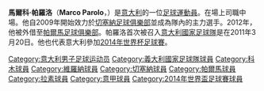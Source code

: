 {{blpunsourced|time=2014-06-17T08:13:53+00:00}}
{{expand|time=2014-06-15T23:48:16+00:00}}
{{noteTA|G1=football|G2=意甲
|1=zh-hans:帕罗洛;zh-hk:柏洛路;zh-tw:帕羅洛;
|2=zh-hans:马尔科;zh-hk:馬高;zh-tw:馬爾科;}}
'''馬爾科·帕羅洛'''（'''Marco Parolo'''，{{bd|1985年|1月25日|catIdx=P}}）是[[意大利|意大利]]的一位[[足球運動員|足球運動員]]。在場上司職中場。他自2009年開始效力於[[切塞納足球俱樂部|切塞納足球俱樂部]]並成為隊內的主力選手。2012年，他被外借至[[帕爾馬足球俱樂部|帕爾馬足球俱樂部]]。帕羅洛首次被召入[[意大利國家足球隊|意大利國家足球隊]]是在2011年3月20日。他也代表意大利參加[[2014年世界杯足球賽|2014年世界杯足球賽]]。

{{Navboxes colour
|title=意大利參賽名單
|bg= #0066bc
|fg= #FFFFFF
|bordercolor= silver
|list1=
{{2014年世界盃足球賽意大利參賽名單}}
{{2016年歐洲國家盃意大利參賽名單}}
}}
{{意大利人物小作品}}
{{DEFAULTSORT:Parolo, Marco}}
[[Category:意大利男子足球运动员|Category:意大利男子足球运动员]]
[[Category:義大利國家足球隊球員|Category:義大利國家足球隊球員]]
[[Category:科木球員|Category:科木球員]]
[[Category:維羅納球員|Category:維羅納球員]]
[[Category:切塞納球員|Category:切塞納球員]]
[[Category:帕爾馬球員|Category:帕爾馬球員]]
[[Category:拉素球員|Category:拉素球員]]
[[Category:意甲球員|Category:意甲球員]]
[[Category:2014年世界盃足球賽球員|Category:2014年世界盃足球賽球員]]